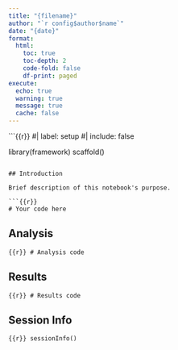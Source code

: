 ```yaml
---
title: "{filename}"
author: "`r config$author$name`"
date: "{date}"
format:
  html:
    toc: true
    toc-depth: 2
    code-fold: false
    df-print: paged
execute:
  echo: true
  warning: true
  message: true
  cache: false
---
```


```{{r}}
#| label: setup
#| include: false

library(framework)
scaffold()
```

## Introduction

Brief description of this notebook's purpose.

```{{r}}
# Your code here
```

## Analysis

```{{r}}
# Analysis code
```

## Results

```{{r}}
# Results code
```

## Session Info

```{{r}}
sessionInfo()
```

